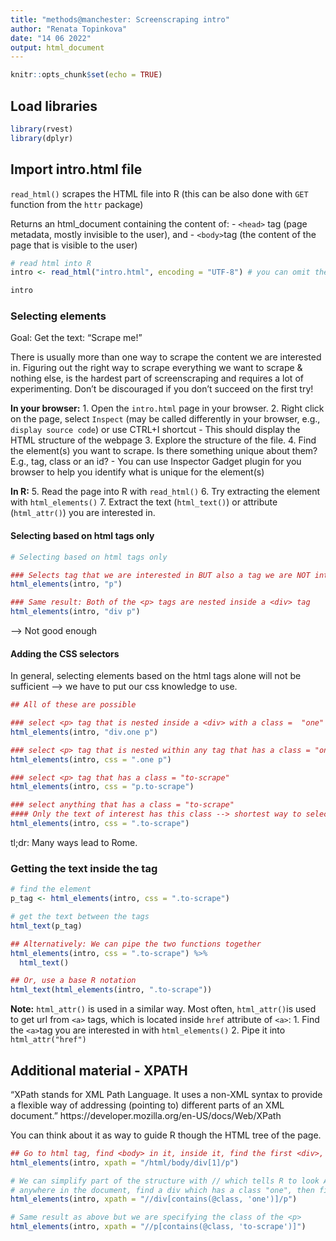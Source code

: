 ```yaml
---
title: "methods@manchester: Screenscraping intro"
author: "Renata Topinkova"
date: "14 06 2022"
output: html_document
---
```


```r
knitr::opts_chunk$set(echo = TRUE)
```

## Load libraries
```r
library(rvest)
library(dplyr)
```


## Import intro.html file
`read_html()` scrapes the HTML file into R (this can be also done with `GET` function from the `httr` package)

Returns an html_document containing the content of:
- `<head>` tag (page metadata, mostly invisible to the user), and 
- `<body>`tag (the content of the page that is visible to the user)

```r
# read html into R
intro <- read_html("intro.html", encoding = "UTF-8") # you can omit the encoding argument since the page is in English

intro
```



### Selecting elements
Goal: Get the text: "Scrape me!"

There is usually more than one way to scrape the content we are interested in. 
Figuring out the right way to scrape everything we want to scrape & nothing else, is the hardest part of screenscraping and requires a lot of experimenting. Don't be discouraged if you don't succeed on the first try! 


**In your browser:**
1. Open the `intro.html` page in your browser.
2. Right click on the page, select `Inspect` (may be called differently in your browser, e.g., `display source code`) or use CTRL+I shortcut
  - This should display the HTML structure of the webpage
3. Explore the structure of the file. 
4. Find the element(s) you want to scrape. Is there something unique about them? E.g., tag, class or an id?
  - You can use Inspector Gadget plugin for you browser to help you identify what is unique for the element(s)


**In R:**
5. Read the page into R with `read_html()`
6. Try extracting the element with `html_elements()`
7. Extract the text (`html_text()`) or attribute (`html_attr()`) you are interested in.


#### Selecting based on html tags only
```r
# Selecting based on html tags only

### Selects tag that we are interested in BUT also a tag we are NOT interested in --> we have to be more selective
html_elements(intro, "p")

### Same result: Both of the <p> tags are nested inside a <div> tag
html_elements(intro, "div p") 
```
--> Not good enough


#### Adding the CSS selectors
In general, selecting elements based on the html tags alone will not be sufficient --> we have to put our css knowledge to use.
```r

## All of these are possible

### select <p> tag that is nested inside a <div> with a class =  "one"
html_elements(intro, "div.one p") 

### select <p> tag that is nested within any tag that has a class = "one"
html_elements(intro, css = ".one p") 

### select <p> tag that has a class = "to-scrape"
html_elements(intro, css = "p.to-scrape") 

### select anything that has a class = "to-scrape" 
#### Only the text of interest has this class --> shortest way to select it
html_elements(intro, css = ".to-scrape")
```
tl;dr: Many ways lead to Rome.





### Getting the text inside the tag
```r
# find the element
p_tag <- html_elements(intro, css = ".to-scrape")

# get the text between the tags
html_text(p_tag)

## Alternatively: We can pipe the two functions together
html_elements(intro, css = ".to-scrape") %>%
  html_text()

## Or, use a base R notation
html_text(html_elements(intro, ".to-scrape"))
```


**Note:** `html_attr()` is used in a similar way. 
Most often, `html_attr()`is used to get url from `<a>` tags, which is located inside `href` attribute of `<a>`:
1. Find the `<a>`tag you are interested in with `html_elements()`
2. Pipe it into `html_attr("href")`




## Additional material - XPATH
"XPath stands for XML Path Language. It uses a non-XML syntax to provide a flexible way of addressing (pointing to) different parts of an XML document." https://developer.mozilla.org/en-US/docs/Web/XPath

You can think about it as way to guide R though the HTML tree of the page. 

```r
## Go to html tag, find <body> in it, inside it, find the first <div>, inside this <div> find <p> tags
html_elements(intro, xpath = "/html/body/div[1]/p")

# We can simplify part of the structure with // which tells R to look ANYWHERE inside the document
# anywhere in the document, find a div which has a class "one", then find <p> tag inside this div
html_elements(intro, xpath = "//div[contains(@class, 'one')]/p")

# Same result as above but we are specifying the class of the <p>
html_elements(intro, xpath = "//p[contains(@class, 'to-scrape')]")
```
